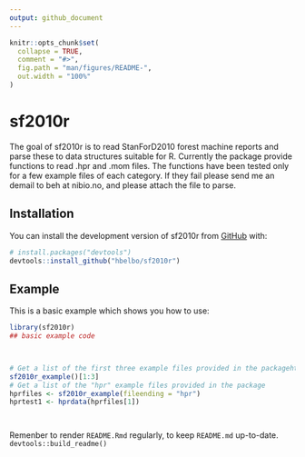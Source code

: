 ```yaml
---
output: github_document
---
```


<!-- README.md is generated from README.Rmd. Please edit that file -->

```r
knitr::opts_chunk$set(
  collapse = TRUE,
  comment = "#>",
  fig.path = "man/figures/README-",
  out.width = "100%"
)
```

# sf2010r

<!-- badges: start -->
<!-- badges: end -->

The goal of sf2010r is to read StanForD2010 forest machine reports and parse these to data structures suitable for R.
Currently the package provide functions to read .hpr and .mom files. The functions have been tested only for a few example files of each category. If they fail please send me an demail to beh at nibio.no, and please attach the file to parse. 

## Installation

You can install the development version of sf2010r from [GitHub](https://github.com/) with:

``` r
# install.packages("devtools")
devtools::install_github("hbelbo/sf2010r")
```

## Example
This is a basic example which shows you how to use:

```r
library(sf2010r)
## basic example code



# Get a list of the first three example files provided in the packagehttps://mail.google.com/mail/u/0/#search/miele/FMfcgxmSdZDpKdbMpMbsxFtgFmrxNdfh?projector=1&messagePartId=0.1
sf2010r_example()[1:3]
# Get a list of the "hpr" example files provided in the package
hprfiles <- sf2010r_example(fileending = "hpr")
hprtest1 <- hprdata(hprfiles[1])




```



Remenber to render `README.Rmd` regularly, to keep `README.md` up-to-date. `devtools::build_readme()` 


